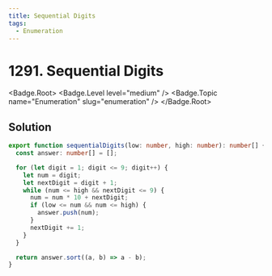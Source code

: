 ```yaml
---
title: Sequential Digits
tags:
  - Enumeration
---
```


# 1291. Sequential Digits

<Badge.Root>
  <Badge.Level level="medium" />
  <Badge.Topic name="Enumeration" slug="enumeration" />
</Badge.Root>

## Solution

```typescript filename="solution.ts" copy
export function sequentialDigits(low: number, high: number): number[] {
  const answer: number[] = [];

  for (let digit = 1; digit <= 9; digit++) {
    let num = digit;
    let nextDigit = digit + 1;
    while (num <= high && nextDigit <= 9) {
      num = num * 10 + nextDigit;
      if (low <= num && num <= high) {
        answer.push(num);
      }
      nextDigit += 1;
    }
  }

  return answer.sort((a, b) => a - b);
}
```

<ProblemLink
  codingSite="leetcode"
  href="https://leetcode.com/problems/sequential-digits"
  title="Sequential Digits"
/>
